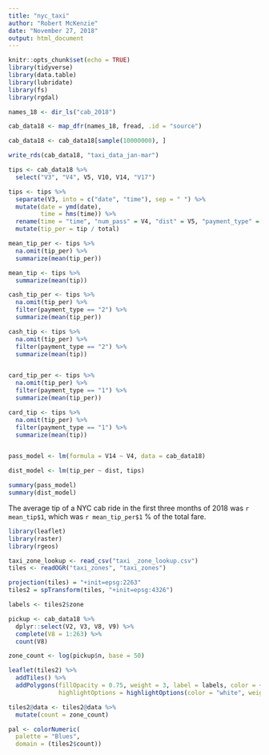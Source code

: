```yaml
---
title: "nyc_taxi"
author: "Robert McKenzie"
date: "November 27, 2018"
output: html_document
---
```


```r
knitr::opts_chunk$set(echo = TRUE)
library(tidyverse)
library(data.table)
library(lubridate)
library(fs)
library(rgdal)

names_18 <- dir_ls("cab_2018")

cab_data18 <- map_dfr(names_18, fread, .id = "source")

cab_data18 <- cab_data18[sample(10000000), ]

write_rds(cab_data18, "taxi_data_jan-mar")

tips <- cab_data18 %>%
  select("V3", "V4", V5, V10, V14, "V17")

tips <- tips %>%
  separate(V3, into = c("date", "time"), sep = " ") %>%
  mutate(date = ymd(date),
         time = hms(time)) %>%
  rename(time = "time", "num_pass" = V4, "dist" = V5, "payment_type" = V10, "tip" = V14, "total" = V17) %>%
  mutate(tip_per = tip / total) 

mean_tip_per <- tips %>%
  na.omit(tip_per) %>%
  summarize(mean(tip_per)) 

mean_tip <- tips %>%
  summarize(mean(tip))

cash_tip_per <- tips %>%
  na.omit(tip_per) %>%
  filter(payment_type == "2") %>%
  summarize(mean(tip_per)) 

cash_tip <- tips %>%
  na.omit(tip_per) %>%
  filter(payment_type == "2") %>%
  summarize(mean(tip)) 


card_tip_per <- tips %>%
  na.omit(tip_per) %>%
  filter(payment_type == "1") %>%
  summarize(mean(tip_per))

card_tip <- tips %>%
  na.omit(tip_per) %>%
  filter(payment_type == "1") %>%
  summarize(mean(tip)) 


pass_model <- lm(formula = V14 ~ V4, data = cab_data18)

dist_model <- lm(tip_per ~ dist, tips)

summary(pass_model)
summary(dist_model)

```

The average tip of a NYC cab ride in the first three months of 2018 was `r mean_tip$1`, which was `r mean_tip_per$1` % of the total fare.



```r

library(leaflet)
library(raster)
library(rgeos)

taxi_zone_lookup <- read_csv("taxi _zone_lookup.csv")
tiles <- readOGR("taxi_zones", "taxi_zones")

projection(tiles) = "+init=epsg:2263"
tiles2 = spTransform(tiles, "+init=epsg:4326")

labels <- tiles2$zone

pickup <- cab_data18 %>%
  dplyr::select(V2, V3, V8, V9) %>%
  complete(V8 = 1:263) %>%
  count(V8)

zone_count <- log(pickup$n, base = 50)

leaflet(tiles2) %>% 
  addTiles() %>% 
  addPolygons(fillOpacity = 0.75, weight = 3, label = labels, color = ~pal(zone_count),
              highlightOptions = highlightOptions(color = "white", weight = 5, bringToFront = TRUE))

tiles2@data <- tiles2@data %>%
  mutate(count = zone_count)

pal <- colorNumeric(
  palette = "Blues",
  domain = (tiles2$count))
```

